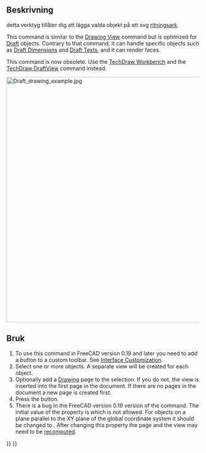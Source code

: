 <languages/>

{{Docnav
|
|
|[[Draft_Workbench|Draft]]
|IconL=
|IconR=
|IconC=Workbench_Draft.svg
}}

{{VeryImportantMessage|THIS COMMAND IS OBSOLETE<br>
Both the command and the [[Drawing_Workbench|Drawing Workbench]] it works with are not available in {{VersionPlus|0.21}}. Use the [[TechDraw_Workbench|TechDraw Workbench]] and the [[TechDraw_DraftView|TechDraw DraftView]] command instead.}}

<div class="mw-translate-fuzzy">
{{GuiCommand/sv|Name=Draft_Drawing|Name/sv=Draft Drawing|Workbenches=[[Draft_Workbench/sv|Skiss]]|MenuLocation=Drafting → Drawing}}
</div>

<span id="Description"></span>
==Beskrivning==

<div class="mw-translate-fuzzy">
detta verktyg tillåter dig att lägga valda objekt på ett svg [[Drawing Workbench/sv|ritningsark]].
</div>

This command is similar to the [[Drawing_View|Drawing View]] command but is optimized for [[Draft_Workbench|Draft]] objects. Contrary to that command, it can handle specific objects such as [[Draft_Dimension|Draft Dimensions]] and [[Draft_Text|Draft Texts]], and it can render faces.

This command is now obsolete. Use the [[TechDraw_Workbench|TechDraw Workbench]] and the [[TechDraw_DraftView|TechDraw DraftView]] command instead.

[[Image:Draft drawing example.jpg|640px]]
{{Caption|On the left the selected Draft objects. On the right the created drawing views.}}

<span id="Usage"></span>
<div class="mw-translate-fuzzy">
==Bruk==
</div>

# To use this command in FreeCAD version 0.19 and later you need to add a button to a custom toolbar. See [[Interface_Customization|Interface Customization]].
# Select one or more objects. A separate view will be created for each object.
# Optionally add a [[Drawing_Workbench|Drawing]] page to the selection. If you do not, the view is inserted into the first page in the document. If there are no pages in the document a new page is created first.
# Press the {{Button|[[Image:Draft_Drawing.svg|16px]] [[Draft_Drawing|Draft Drawing]]}} button.
# There is a bug in the FreeCAD version 0.19 version of the command. The initial value of the {{PropertyData|Direction}} property is {{Value|[0, 0, 0]}} which is not allowed. For objects on a plane parallel to the XY plane of the global coordinate system it should be changed to {{Value|[0, 0, 1]}}. After changing this property the page and the view may need to be [[Std_Refresh|recomputed]].


{{Docnav
|
|
|[[Draft_Workbench|Draft]]
|IconL=
|IconR=
|IconC=Workbench_Draft.svg
}}

{{Draft Tools navi{{#translation:}}}}
{{Userdocnavi{{#translation:}}}}